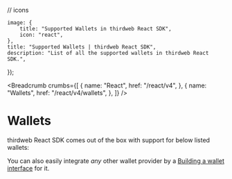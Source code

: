 // icons

	image: {
		title: "Supported Wallets in thirdweb React SDK",
		icon: "react",
	},
	title: "Supported Wallets | thirdweb React SDK",
	description: "List of all the supported wallets in thirdweb React SDK.",
});

<Breadcrumb
	crumbs={[
		{
			name: "React",
			href: "/react/v4",
		},
		{
			name: "Wallets",
			href: "/react/v4/wallets",
		},
	]}
/>

# Wallets

thirdweb React SDK comes out of the box with support for below listed wallets:

You can also easily integrate _any_ other wallet provider by a [Building a wallet interface](/wallet-sdk/v2/build) for it.

<WalletCardGrid>
	<WalletCard
		label="MetaMask"
		href="/references/react/v4/metamaskWallet"
		icon={MetaMaskIcon}
	/>
	<WalletCard
		label="Coinbase"
		href="/references/react/v4/coinbaseWallet"
		icon={CoinbaseIcon}
	/>
	<WalletCard
		label="WalletConnect"
		href="/references/react/v4/walletConnect"
		icon={WalletConnectIcon}
	/>
	<WalletCard
		label="Smart Account (Account Abstraction)"
		href="/references/react/v4/smartWallet"
		icon={SmartWalletIcon}
	/>
	<WalletCard
		label="Safe"
		href="/references/react/v4/safeWallet"
		icon={SafeIcon}
	/>
	<WalletCard
		label="In-App Wallet"
		href="/references/react/v4/embeddedWallet"
		icon={EmbeddedWalletIcon}
	/>
	<WalletCard
		label="Local Wallet"
		href="/references/react/v4/localWallet"
		icon={LocalWalletIcon}
	/>
	<WalletCard
		label="Magic Link"
		href="/references/react/v4/magicLink"
		icon={MagicLinkIcon}
	/>
	<WalletCard
		label="Rainbow"
		href="/references/react/v4/rainbowWallet"
		icon={RainbowIcon}
	/>
	<WalletCard
		label="Zerion"
		href="/references/react/v4/zerionWallet"
		icon={ZerionIcon}
	/>
	<WalletCard
		label="Blocto"
		href="/references/react/v4/bloctoWallet"
		icon={BloctoIcon}
	/>
	<WalletCard
		label="Frame"
		href="/references/react/v4/frameWallet"
		icon={FrameIcon}
	/>
	<WalletCard
		label="Phantom"
		href="/references/react/v4/phantomWallet"
		icon={PhantomIcon}
	/>
	<WalletCard
		label="Coin98"
		href="/references/react/v4/coin98Wallet"
		icon={Coin98Icon}
	/>
	<WalletCard
		label="Core Wallet"
		href="/references/react/v4/coreWallet"
		icon={CoreWalletIcon}
	/>
	<WalletCard
		label="Crypto Defi"
		href="/references/react/v4/cryptoDefiWallet"
		icon={CryptoDefiIcon}
	/>
	<WalletCard
		label="OKX Wallet"
		href="/references/react/v4/okxWallet"
		icon={OKXIcon}
	/>
	<WalletCard
		label="OneKey Wallet"
		href="/references/react/v4/oneKeyWallet"
		icon={OneKeyIcon}
	/>
	<WalletCard
		label="Rabby Wallet"
		href="/references/react/v4/rabbyWallet"
		icon={RabbyIcon}
	/>
	<WalletCard
		label="XDEFI Wallet"
		href="/references/react/v4/xdefiWallet"
		icon={XDEFIIcon}
	/>
</WalletCardGrid>
